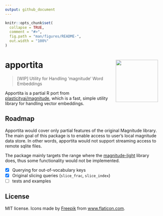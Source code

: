 ```yaml
---
output: github_document
---
```


<!-- README.md is generated from README.Rmd. Please edit that file -->

```r
knitr::opts_chunk$set(
  collapse = TRUE,
  comment = "#>",
  fig.path = "man/figures/README-",
  out.width = "100%"
)
```

# apportita <a href='https://paithiov909.github.io/apportita'><img src='man/figures/logo.png' align="right" height="139" /></a>

> [WIP] Utility for Handling 'magnitude' Word Embeddings

<!-- badges: start -->
<!-- badges: end -->

Apportita is a partial R port from [plasticityai/magnitude](https://github.com/plasticityai/magnitude), which is a fast, simple utility library for handling vector embeddings.

## Roadmap

Apportita would cover only partial features of the original Magnitude library. The main goal of this package is to enable access to user's local magnitude data store.
In other words, apportita would not support streaming access to remote sqlite files.

The package mainly targets the range where the [magnitude-light](https://github.com/davebulaval/magnitude-light) library does, thus some functionality would not be implemented.

- [x] Querying for out-of-vocabulary keys 
- [x] Original slicing queries (`slice_frac`, `slice_index`)
- [ ] tests and examples

## License

MIT license. Icons made by [Freepik](https://www.freepik.com) from
[www.flaticon.com](https://www.flaticon.com/).

